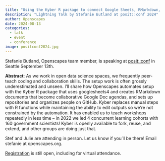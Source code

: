 ```yaml
---
title: "Using the Kyber R package to connect Google Sheets, RMarkdown, GitHub, and Agenda docs for open education"
description: "Lightning Talk by Stefanie Butland at posit::conf 2024" 
author: Openscapes
date: 2024-08-13
categories:
  - talk
  - event
  - conference
image: positconf2024.jpg
---
```


Stefanie Butland, Openscapes team member, is speaking at [posit::conf](https://posit.co/conference/) in Seattle September 13th.

**Abstract**: As we work in open data science spaces, we frequently peer-teach coding and collaboration skills. The setup work is often grossly underestimated and unseen. I’ll share how Openscapes automates setup with the Kyber R package that uses googlesheets4 and creates RMarkdown documents that become collaborative Google Doc agendas, and sets up repositories and organizes people on GitHub. Kyber replaces manual steps with R functions while maintaining the ability to edit outputs so we’re not constrained by the automation. It has enabled us to teach workshops repeatedly in less time – in 2022 we led 4 concurrent learning cohorts with 160 government scientists! Kyber is openly available to fork, reuse, and extend, and other groups are doing just that.

Stef and Julie are attending in person. Let us know if you'll be there! Email stefanie at openscapes.org.

[Registration](https://posit.co/conf-pricing/) is still open, including for virtual attendance.
